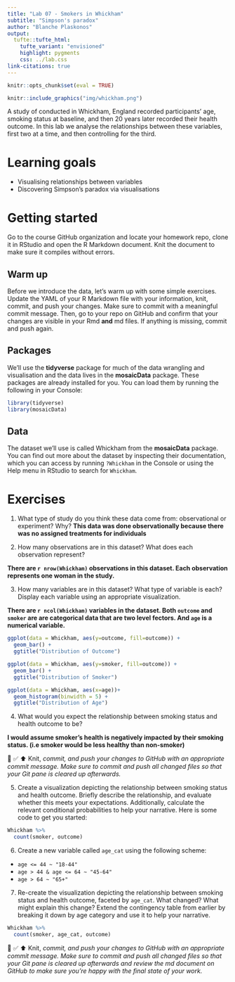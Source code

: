 ```yaml
---
title: "Lab 07 - Smokers in Whickham"
subtitle: "Simpson's paradox"
author: "Blanche Plaskonos"
output: 
  tufte::tufte_html:
    tufte_variant: "envisioned"
    highlight: pygments
    css: ../lab.css
link-citations: true
---
```


```r
knitr::opts_chunk$set(eval = TRUE)
```

```r
knitr::include_graphics("img/whickham.png")
```

A study of conducted in Whickham, England recorded participants' age, smoking status at baseline, and then 20 years later recorded their health outcome.
In this lab we analyse the relationships between these variables, first two at a time, and then controlling for the third.

# Learning goals

-   Visualising relationships between variables
-   Discovering Simpson's paradox via visualisations

# Getting started

Go to the course GitHub organization and locate your homework repo, clone it in RStudio and open the R Markdown document.
Knit the document to make sure it compiles without errors.

## Warm up

Before we introduce the data, let's warm up with some simple exercises.
Update the YAML of your R Markdown file with your information, knit, commit, and push your changes.
Make sure to commit with a meaningful commit message.
Then, go to your repo on GitHub and confirm that your changes are visible in your Rmd **and** md files.
If anything is missing, commit and push again.

## Packages

We'll use the **tidyverse** package for much of the data wrangling and visualisation and the data lives in the **mosaicData** package.
These packages are already installed for you.
You can load them by running the following in your Console:

```r
library(tidyverse) 
library(mosaicData) 
```

## Data

The dataset we'll use is called Whickham from the **mosaicData** package.
You can find out more about the dataset by inspecting their documentation, which you can access by running `?Whickham` in the Console or using the Help menu in RStudio to search for `Whickham`.

# Exercises

1.  What type of study do you think these data come from: observational or experiment?
    Why?
**This data was done observationally because there was no assigned treatments for individuals**

2.  How many observations are in this dataset?
    What does each observation represent?
    
**There are `r nrow(Whickham)` observations in this dataset. Each observation represents one woman in the study.**

3.  How many variables are in this dataset?
    What type of variable is each?
    Display each variable using an appropriate visualization.

**There are `r ncol(Whickham)` variables in the dataset. Both `outcome` and `smoker` are are categorical data that are two level fectors. And `age` is a numerical variable.**

```r
ggplot(data = Whickham, aes(y=outcome, fill=outcome)) +
  geom_bar() +
  ggtitle("Distribution of Outcome")


```
```r
ggplot(data = Whickham, aes(y=smoker, fill=outcome)) +
  geom_bar() +
  ggtitle("Distribution of Smoker")


```
```r
ggplot(data = Whickham, aes(x=age))+
  geom_histogram(binwidth = 5) +
  ggtitle("Distribution of Age")


```


4.  What would you expect the relationship between smoking status and health outcome to be?

**I would assume smoker's health is negatively impacted by their smoking status. (i.e smoker would be less healthy than non-smoker)**

🧶 ✅ ⬆️ Knit, *commit, and push your changes to GitHub with an appropriate commit message. Make sure to commit and push all changed files so that your Git pane is cleared up afterwards.*

5.  Create a visualization depicting the relationship between smoking status and health outcome. Briefly describe the relationship, and evaluate whether this meets your expectations. Additionally, calculate the relevant conditional probabilities to help your narrative. Here is some code to get you started:

```r
Whickham %>%
  count(smoker, outcome)
```

6.  Create a new variable called `age_cat` using the following scheme:

-   `age <= 44 ~ "18-44"`
-   `age > 44 & age <= 64 ~ "45-64"`
-   `age > 64 ~ "65+"`

7.  Re-create the visualization depicting the relationship between smoking status and health outcome, faceted by `age_cat`. What changed? What might explain this change? Extend the contingency table from earlier by breaking it down by age category and use it to help your narrative.

```r
Whickham %>%
  count(smoker, age_cat, outcome)
```

🧶 ✅ ⬆️ Knit, *commit, and push your changes to GitHub with an appropriate commit message. Make sure to commit and push all changed files so that your Git pane is cleared up afterwards and review the md document on GitHub to make sure you're happy with the final state of your work.*
